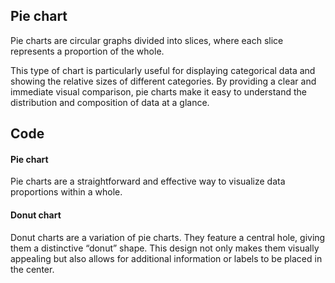 
## Pie chart
<!-- introduction start -->
Pie charts are circular graphs divided into slices, where each slice represents a proportion of the whole.
<!-- introduction end -->
This type of chart is particularly useful for displaying categorical data and showing the relative sizes of different categories. By providing a clear and immediate visual comparison, pie charts make it easy to understand the distribution and composition of data at a glance.
## Code

#### Pie chart
Pie charts are a straightforward and effective way to visualize data proportions within a whole.
<EchartsPiePlayground height="40rem" />

#### Donut chart
Donut charts are a variation of pie charts. They feature a central hole, giving them a distinctive “donut” shape. This design not only makes them visually appealing but also allows for additional information or labels to be placed in the center.
<EchartsCirclePlayground height="40rem" />
